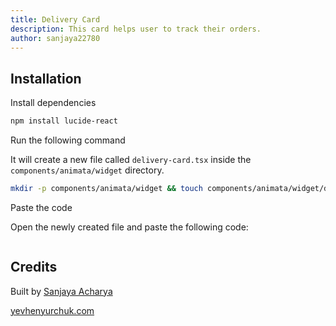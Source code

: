 ```yaml
---
title: Delivery Card
description: This card helps user to track their orders.
author: sanjaya22780
---
```


<ComponentPreview name="widget-delivery-card--docs" />

## Installation

<Steps>
<Step>Install dependencies</Step>

```bash
npm install lucide-react
```

<Step>Run the following command</Step>

It will create a new file called `delivery-card.tsx` inside the `components/animata/widget` directory.

```bash
mkdir -p components/animata/widget && touch components/animata/widget/delivery-card.tsx
```

<Step>Paste the code</Step>

Open the newly created file and paste the following code:

```jsx file=<rootDir>/animata/widget/delivery-card.tsx

```

</Steps>

## Credits

Built by [Sanjaya Acharya](https://github.com/acharya-sanjaya)

[yevhenyurchuk.com](https://yevhenyurchuk.com/)
